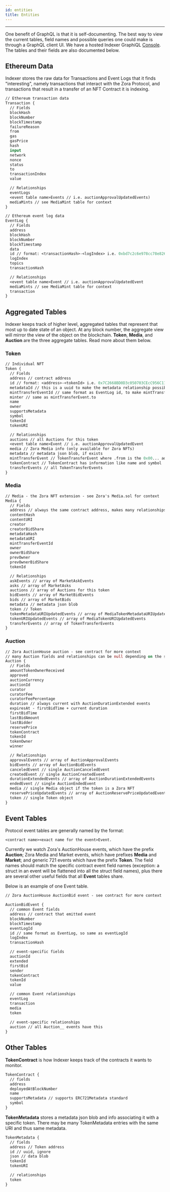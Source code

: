 ```yaml
---
id: entities
title: Entities
---
```


---

One benefit of GraphQL is that it is self-documenting. The best way to view the current tables, field names and possible
queries one could make is through a GraphQL client UI. We have a hosted Indexer GraphiQL
[Console](https://ourzora.github.io/indexer-playground/). The tables and their fields are also documented below.

## Ethereum Data

Indexer stores the raw data for Transactions and Event Logs that it finds "interesting", namely transactions that interact
with the Zora Protocol, and transactions that result in a transfer of an NFT Contract it is indexing.

```graphql
// Ethereum transaction data
Transaction {
  // Fields
  blockHash
  blockNumber
  blockTimestamp
  failureReason
  from
  gas
  gasPrice
  hash
  input
  network
  nonce
  status
  to
  transactionIndex
  value

  // Relationships
  eventLogs
  <event table name>Events // i.e. auctionApprovalUpdatedEvents)
  mediaMints // see MediaMint table for context
}
```
```graphql 
// Ethereum event log data
EventLog {
  // Fields
  address
  blockHash
  blockNumber
  blockTimestamp
  data
  id // format: <transactionHash>-<logIndex> i.e. 0xbd7c2c6e978cc78e826ddc9404c769b6151cf762ac43e78bafade98b7d3dd5e1-24
  logIndex
  topics
  transactionHash

  // Relationships
  <event table name>Event // i.e. auctionApprovalUpdatedEvent
  mediaMints // see MediaMint table for context
  transaction
}
```

## Aggregated Tables

Indexer keeps track of higher level, aggregated tables that represent that most up to date state of an object. At
any block number, the aggregate view will mirror the view of the object on the blockchain. **Token**, **Media**, and
**Auction** are the three aggregate tables. Read more about them below.

### Token

```graphql 
// Individual NFT
Token {
  // Fields
  address // contract address
  id // format: <address>-<tokenId> i.e. 0x7C2668BD0D3c050703CEcC956C11Bd520c26f7d4-241
  metadataId // this is a uuid to make the metadata relationship possible
  mintTransferEventId // same format as EventLog id, to make mintTransferEvent relationship possible
  minter // same as mintTransferEvent.to
  name
  owner
  supportsMetadata
  symbol
  tokenId
  tokenURI

  // Relationships
  auctions // all Auctions for this token
  <event table name>Event // i.e. auctionApprovalUpdatedEvent
  media // Zora Media info (only available for Zora NFTs)
  metadata // metadata json blob, if exists
  mintTransferEvent // TokenTransferEvent where .from is the 0x00... address
  tokenContract // TokenContract has information like name and symbol
  transferEvents // all TokenTransferEvents
}
```

### Media

```graphql 
// Media - the Zora NFT extension - see Zora's Media.sol for context
Media {
  // Fields
  address // always the same contract address, makes many relationships possible
  contentHash
  contentURI
  creator
  creatorBidShare
  metadataHash
  metadataURI
  mintTransferEventId
  owner
  ownerBidShare
  prevOwner
  prevOwnerBidShare
  tokenId

  // Relationships
  askEvents // array of MarketAskEvents
  asks // array of MarketAsks
  auctions // array of Auctions for this token
  bidEvents // array of MarketBidEvents
  bids // array of MarketBids
  metadata // metadata json blob
  token // Token
  tokenMetadataURIUpdatedEvents // array of MediaTokenMetadataURIUpdatedEvents
  tokenURIUpdatedEvents // array of MediaTokenURIUpdatedEvents
  transferEvents // array of TokenTransferEvents
}
```

### Auction

```graphql
// Zora AuctionHouse auction - see contract for more context
// many Auction fields and relationships can be null depending on the state of the auction
Auction {
  // Fields
  amountTokenOwnerReceived
  approved
  auctionCurrency
  auctionId
  curator
  curatorFee
  curatorFeePercentage
  duration // always current with AuctionDurationExtended events
  expiresAt - firstBidTime + current duration
  firstBidTime
  lastBidAmount
  lastBidder
  reservePrice
  tokenContract
  tokenId
  tokenOwner
  winner

  // Relationships
  approvalEvents // array of AuctionApprovalEvents
  bidEvents // array of AuctionBidEvents
  canceledEvent // single AuctionCanceledEvent
  createdEvent // single AuctionCreatedEvent
  durationExtendedEvents // array of AuctionDurationExtendedEvents
  endedEvent // single AuctionEndedEvent
  media // single Media object if the token is a Zora NFT
  reservePriceUpdatedEvents // array of AuctionReservePriceUpdatedEvents
  token // single Token object
}
```

## Event Tables

Protocol event tables are generally named by the format: 

```<contract name><exact name for the event>Event. ```

Currently we watch Zora's AuctionHouse events, which have the prefix **Auction**; Zora Media and Market events, which have prefixes
**Media** and **Market**; and generic 721 events which have the prefix **Token**. The field names should match the specific contract
event field names (exception: a struct in an event will be flattened into all the struct field names), plus there are several
other useful fields that all **Event** tables share.

Below is an example of one Event table.

```graphql 
// Zora AuctionHouse AuctionBid event - see contract for more context

AuctionBidEvent {
  // common Event fields
  address // contract that emitted event
  blockNumber
  blockTimestamp
  eventLogId
  id // same format as EventLog, so same as eventLogId
  logIndex
  transactionHash

  // event-specific fields
  auctionId
  extended
  firstBid
  sender
  tokenContract
  tokenId
  value

  // common Event relationships
  eventLog
  transaction
  media
  token
  
  // event-specific relationships
  auction // all Auction__ events have this
}
```

## Other Tables

**TokenContract** is how Indexer keeps track of the contracts it wants to monitor.

```graphql 
TokenContract {
  // fields
  address
  deployedAtBlockNumber
  name
  supportsMetadata // supports ERC721Metadata standard
  symbol
}
```

**TokenMetadata** stores a metadata json blob and info associating it with a specific token. There may be many TokenMetadata
entries with the same URI and thus same metadata.

```graphql
TokenMetadata {
  // fields
  address // Token address
  id // uuid, ignore
  json // data blob
  tokenId
  tokenURI

  // relationships
  token
}
```